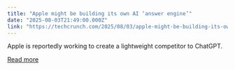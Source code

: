 ```yaml
---
title: "Apple might be building its own AI ‘answer engine’"
date: "2025-08-03T21:49:00.000Z"
link: "https://techcrunch.com/2025/08/03/apple-might-be-building-its-own-ai-answer-engine/"
---
```


Apple is reportedly working to create a lightweight competitor to ChatGPT. 

[Read more](https://techcrunch.com/2025/08/03/apple-might-be-building-its-own-ai-answer-engine/)
